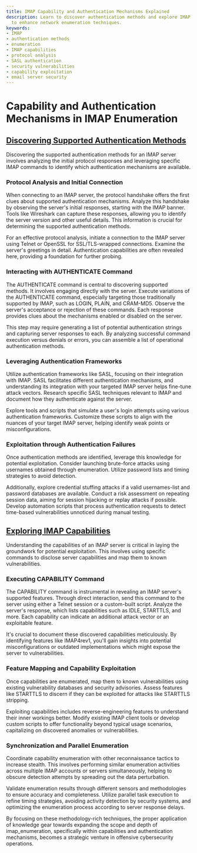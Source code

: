 ```yaml
---
title: IMAP Capability and Authentication Mechanisms Explained
description: Learn to discover authentication methods and explore IMAP capabilities
  to enhance network enumeration techniques.
keywords:
- IMAP
- authentication methods
- enumeration
- IMAP capabilities
- protocol analysis
- SASL authentication
- security vulnerabilities
- capability exploitation
- email server security
---
```


# Capability and Authentication Mechanisms in IMAP Enumeration

## [Discovering Supported Authentication Methods](offensive/network/enumeration/imap_enumeration/capability_and_authentication_mechanisms/discovering_supported_authentication_methods)

Discovering the supported authentication methods for an IMAP server involves analyzing the initial protocol responses and leveraging specific IMAP commands to identify which authentication mechanisms are available. 

### Protocol Analysis and Initial Connection

When connecting to an IMAP server, the protocol handshake offers the first clues about supported authentication mechanisms. Analyze this handshake by observing the server's initial responses, starting with the IMAP banner. Tools like Wireshark can capture these responses, allowing you to identify the server version and other useful details. This information is crucial for determining the supported authentication methods.

For an effective protocol analysis, initiate a connection to the IMAP server using Telnet or OpenSSL for SSL/TLS-wrapped connections. Examine the server's greetings in detail. Authentication capabilities are often revealed here, providing a foundation for further probing.

### Interacting with AUTHENTICATE Command

The AUTHENTICATE command is central to discovering supported methods. It involves engaging directly with the server. Execute variations of the AUTHENTICATE command, especially targeting those traditionally supported by IMAP, such as LOGIN, PLAIN, and CRAM-MD5. Observe the server's acceptance or rejection of these commands. Each response provides clues about the mechanisms enabled or disabled on the server.

This step may require generating a list of potential authentication strings and capturing server responses to each. By analyzing successful command execution versus denials or errors, you can assemble a list of operational authentication methods.

### Leveraging Authentication Frameworks

Utilize authentication frameworks like SASL, focusing on their integration with IMAP. SASL facilitates different authentication mechanisms, and understanding its integration with your targeted IMAP server helps fine-tune attack vectors. Research specific SASL techniques relevant to IMAP and document how they authenticate against the server.

Explore tools and scripts that simulate a user's login attempts using various authentication frameworks. Customize these scripts to align with the nuances of your target IMAP server, helping identify weak points or misconfigurations.

### Exploitation through Authentication Failures

Once authentication methods are identified, leverage this knowledge for potential exploitation. Consider launching brute-force attacks using usernames obtained through enumeration. Utilize password lists and timing strategies to avoid detection. 

Additionally, explore credential stuffing attacks if a valid usernames-list and password databases are available. Conduct a risk assessment on repeating session data, aiming for session hijacking or replay attacks if possible. Develop automation scripts that process authentication requests to detect time-based vulnerabilities unnoticed during manual testing.

## [Exploring IMAP Capabilities](offensive/network/enumeration/imap_enumeration/capability_and_authentication_mechanisms/exploring_imap_capabilities)

Understanding the capabilities of an IMAP server is critical in laying the groundwork for potential exploitation. This involves using specific commands to disclose server capabilities and map them to known vulnerabilities.

### Executing CAPABILITY Command

The CAPABILITY command is instrumental in revealing an IMAP server's supported features. Through direct interaction, send this command to the server using either a Telnet session or a custom-built script. Analyze the server's response, which lists capabilities such as IDLE, STARTTLS, and more. Each capability can indicate an additional attack vector or an exploitable feature.

It's crucial to document these discovered capabilities meticulously. By identifying features like IMAP4rev1, you'll gain insights into potential misconfigurations or outdated implementations which might expose the server to vulnerabilities.

### Feature Mapping and Capability Exploitation

Once capabilities are enumerated, map them to known vulnerabilities using existing vulnerability databases and security advisories. Assess features like STARTTLS to discern if they can be exploited for attacks like STARTTLS stripping.

Exploiting capabilities includes reverse-engineering features to understand their inner workings better. Modify existing IMAP client tools or develop custom scripts to offer functionality beyond typical usage scenarios, capitalizing on discovered anomalies or vulnerabilities.

### Synchronization and Parallel Enumeration

Coordinate capability enumeration with other reconnaissance tactics to increase stealth. This involves performing similar enumeration activities across multiple IMAP accounts or servers simultaneously, helping to obscure detection attempts by spreading out the data perturbation.

Validate enumeration results through different sensors and methodologies to ensure accuracy and completeness. Utilize parallel task execution to refine timing strategies, avoiding activity detection by security systems, and optimizing the enumeration process according to server response delays.

By focusing on these methodology-rich techniques, the proper application of knowledge gear towards expanding the scope and depth of imap_enumeration, specifically within capabilities and authentication mechanisms, becomes a strategic venture in offensive cybersecurity operations.